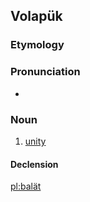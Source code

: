 ==Volapük==

===Etymology===
{{suffix|bal|ät|lang=vo}}

===Pronunciation===
* {{IPA|[baˈlɛt]|lang=vo}}

===Noun===
{{vo-noun}}

# [[unity]]

====Declension====
{{vo-decl-noun}}

[[pl:balät]]